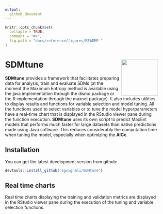 ```yaml
---
output:
  github_document
---
```


<!-- README.md is generated from README.Rmd. Please edit that file -->

```r
knitr::opts_chunk$set(
  collapse = TRUE,
  comment = "#>",
  fig.path = "docs/reference/figures/README-"
)
```

# SDMtune <img src="logo.svg" align="right" alt="" width="120" />

**SDMtune** provides a framework that facilitates preparing data for analysis, train and evaluate SDMs (at the moment the Maximum Entropy method is available using the java implementation through the dismo package or the R implementation through the maxnet package). It also includes utilities to display results and functions for variable selection and model tuning. All the functions used to select variables or to tune the model hyperparameters have a real-time chart that is displayed in the RStudio viewer pane during the function execution.
**SDMtune** uses its own script to predict MaxEnt models that performs much faster for large datasets than native predictions made using Java software. This reduces considerably the computation time when tuning the model, especially when optimizing the **AICc**. 

## Installation

You can get the latest development version from github:

```r
devtools::install_github("sgvignali/SDMtune")
```

## Real time charts

Real time charts displaying the training and validation metrics are displayed in the RStudio viewer pane during the execution of the tuning and variable selection functions.

<div style="text-align: center"><img src="realtime-chart.gif" alt="" /></div>
